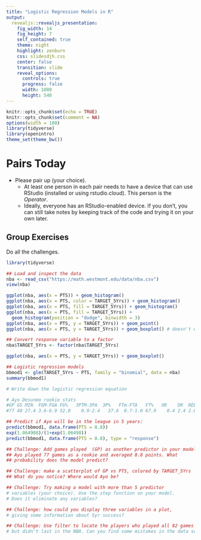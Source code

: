 ```yaml
---
title: "Logistic Regression Models in R"
output: 
  revealjs::revealjs_presentation:
    fig_width: 14 
    fig_height: 7
    self_contained: true
    theme: night
    highlight: zenburn
    css: slidesdjh.css
    center: false
    transition: slide
    reveal_options:
      controls: true
      progress: false
      width: 1080
      height: 540
---
```


```r
knitr::opts_chunk$set(echo = TRUE)
knitr::opts_chunk$set(comment = NA)
options(width = 100)
library(tidyverse)
library(openintro)
theme_set(theme_bw())
```

# Pairs Today

- Please pair up (your choice).
    - At least one person in each pair needs to have a device that can use RStudio (installed or using rstudio.cloud). This person is the *Operator*.
    - Ideally, everyone has an RStudio-enabled device. If you don't, you can still take notes by keeping track of the code and trying it on your own later.
    
## Group Exercises

Do all the challenges.

```r
library(tidyverse)

## Load and inspect the data
nba <- read_csv("https://math.westmont.edu/data/nba.csv")
view(nba)

ggplot(nba, aes(x = PTS)) + geom_histogram()
ggplot(nba, aes(x = PTS, color = TARGET_5Yrs)) + geom_histogram()
ggplot(nba, aes(x = PTS, fill = TARGET_5Yrs)) + geom_histogram()
ggplot(nba, aes(x = PTS, fill = TARGET_5Yrs)) + 
  geom_histogram(position = "dodge", binwidth = 3)
ggplot(nba, aes(x = PTS, y = TARGET_5Yrs)) + geom_point()
ggplot(nba, aes(x = PTS, y = TARGET_5Yrs)) + geom_boxplot() # doesn't work

## Convert response variable to a factor
nba$TARGET_5Yrs <- factor(nba$TARGET_5Yrs)

ggplot(nba, aes(x = PTS, y = TARGET_5Yrs)) + geom_boxplot()

## Logistic regression models
bbmod1 <- glm(TARGET_5Yrs ~ PTS, family = "binomial", data = nba)
summary(bbmod1)

# Write down the logistic regression equation

# Ayo Desunmo rookie stats
#GP	GS MIN	FGM-FGA	FG%	  3PTM-3PA	3P%	  FTm-FTA	FT%	  OR	DR	REB	AST	BLK	STL	PF	TO	PTS
#77	40 27.4	3.6-6.9	52.0	0.9-2.4	  37.6	0.7-1.0	67.9	0.4	2.4	2.8	3.3	0.4	0.8	2.4	1.4	8.8

## Predict if Ayo will be in the league in 5 years:
predict(bbmod1, data.frame(PTS = 8.8))
exp(1.064908)/(1+exp(1.06498))
predict(bbmod1, data.frame(PTS = 8.8), type = "response")

## Challenge: Add games played  (GP) as another predictor in your model. (bbmod2)
## Ayo played 77 games as a rookie and averaged 8.8 points. What
## probability does the model predict?

## Challenge: make a scatterplot of GP vs PTS, colored by TARGET_5Yrs
## What do you notice? Where would Ayo be?

## Challenge: Try making a model with more than 5 predictor 
# variables (your choice). Use the step function on your model.
# Does it eliminate any variables?

## Challenge: how could you display three variables in a plot,
# giving some information about 5yr success?

## Challenge: Use filter to locate the players who played all 82 games 
# but didn't last in the NBA. Can you find some mistakes in the data set?
```